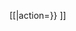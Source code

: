 &#x5b;[{{fullurl:{{{1|{{FULLPAGENAME}}}}}|action={{{3|edit}}}}} {{{2|edit}}}]&#x5d;<noinclude>
{{documentation}}</noinclude>